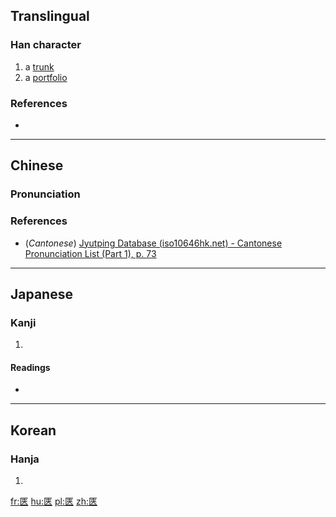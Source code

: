 ==Translingual==

===Han character===
{{Han char|rn=22|rad=匚|as=07|sn=9|four=|canj=尸大人人 (SKOO)|ids=⿷[[匚]][[夾]]}}

# a [[trunk]]
# a [[portfolio]]

===References===
* {{Han ref|kx=0153.370|dkj=02621|dj=0345.230|hdz=10085.180|uh=5327|ud=21287}}

----

==Chinese==
{{zh-hanzi-box|[[匧]]}}

===Pronunciation===
{{zh-pron
|m=qiè
|c=haap6
|mc=y
|oc=y
|ma=
|cat=n
}}

===References===
* (''Cantonese'') [http://www.iso10646hk.net/jp/document/download.jsp Jyutping Database (iso10646hk.net) - Cantonese Pronunciation List (Part 1), p. 73]

----

==Japanese==

===Kanji===
{{ja-kanji|grade=|rs=匚07}}

# {{defn|lang=ja|sort=匚07}}

====Readings====
* {{ja-readings|on=[[きょう]] (kyō)|kun=[[はこ]] (hako)}}

----

==Korean==

===Hanja===
{{ko-hanja|hangeul=협|rv=hyeop|mr=hyŏp}}

# {{defn|lang=ko|sort=匚07}}

[[fr:匧]]
[[hu:匧]]
[[pl:匧]]
[[zh:匧]]